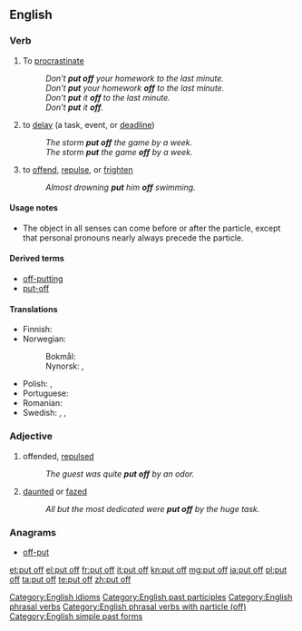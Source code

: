==English==

===Verb===
{{en-verb|inf=to [[put]] [[off]]|puts off|putting off|put off}}

# {{transitive}} To [[procrastinate]]
#: ''Don't '''put off''' your homework to the last minute.''
#: ''Don't '''put''' your homework '''off''' to the last minute.''
#: ''Don't '''put''' it '''off''' to the last minute.''
#: ''Don't '''put''' it '''off'''.''
# {{transitive}} to [[delay]] (a task, event, or [[deadline]])
#: ''The storm '''put off''' the game by a week.''
#: ''The storm '''put''' the game '''off''' by a week.''
# {{transitive}} to [[offend]], [[repulse]], or [[frighten]]
#: ''Almost drowning '''put''' him '''off''' swimming.''

====Usage notes====
* The object in all senses can come before or after the particle, except that personal pronouns nearly always precede the particle.

====Derived terms====
* [[off-putting]]
* [[put-off]] {{qualifier|noun}}

====Translations====
{{trans-top|to delay}}
* Finnish: {{t|fi|lykätä}}
* Norwegian:
*: Bokmål: {{t|nb|utsette}}
*: Nynorsk: {{t|nn|utsetje}}, {{t|nn|utsette}}
{{trans-mid}}
* Polish: {{t|pl|przełożyć}}, {{t|pl|odłożyć}}
* Portuguese: {{t+|pt|adiar}}
* Romanian: {{t|ro|amâna}}
* Swedish: {{t|sv|dra i långbänk}}, {{t|sv|dra på}}, {{t|sv|skjuta upp}}
{{trans-bottom}}

===Adjective===
{{en-adj|pos=[[put]] [[off]]}}

# offended, [[repulsed]]
#: ''The guest was quite '''put off''' by an odor.''
# [[daunted]] or [[fazed]]
#: ''All but the most dedicated were '''put off''' by the huge task.''

===Anagrams===
* [[off-put#English|off-put]]

[[Category:English idioms]]
[[Category:English past participles]]
[[Category:English phrasal verbs]]
[[Category:English phrasal verbs with particle (off)]]
[[Category:English simple past forms]]

[[et:put off]]
[[el:put off]]
[[fr:put off]]
[[it:put off]]
[[kn:put off]]
[[mg:put off]]
[[ja:put off]]
[[pl:put off]]
[[ta:put off]]
[[te:put off]]
[[zh:put off]]